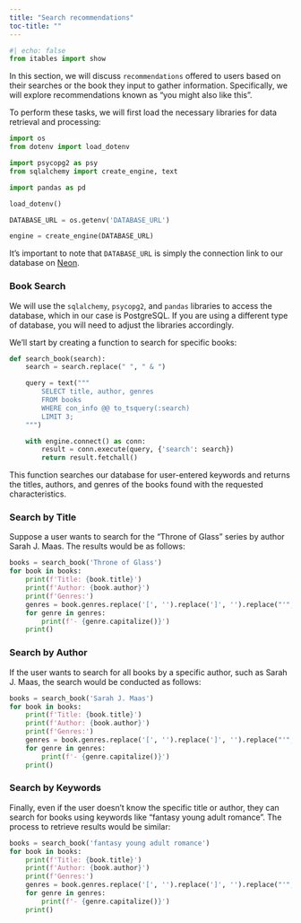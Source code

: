 ```yaml
---
title: "Search recommendations"
toc-title: ""
---
```


``` python
#| echo: false
from itables import show
```

In this section, we will discuss `recommendations` offered to users based on their searches or the book they input to gather information. Specifically, we will explore recommendations known as "you might also like this".

To perform these tasks, we will first load the necessary libraries for data retrieval and processing:

``` python
import os
from dotenv import load_dotenv

import psycopg2 as psy
from sqlalchemy import create_engine, text

import pandas as pd

load_dotenv()

DATABASE_URL = os.getenv('DATABASE_URL')

engine = create_engine(DATABASE_URL)
```

It's important to note that `DATABASE_URL` is simply the connection link to our database on [Neon](https://neon.tech/).

### Book Search

We will use the `sqlalchemy`, `psycopg2`, and `pandas` libraries to access the database, which in our case is PostgreSQL. If you are using a different type of database, you will need to adjust the libraries accordingly.

We'll start by creating a function to search for specific books:

``` python
def search_book(search):
    search = search.replace(" ", " & ")

    query = text("""
        SELECT title, author, genres
        FROM books
        WHERE con_info @@ to_tsquery(:search)
        LIMIT 3;
    """)

    with engine.connect() as conn:
        result = conn.execute(query, {'search': search})
        return result.fetchall()
```

This function searches our database for user-entered keywords and returns the titles, authors, and genres of the books found with the requested characteristics.

### Search by Title

Suppose a user wants to search for the "Throne of Glass" series by author Sarah J. Maas. The results would be as follows:

``` python
books = search_book('Throne of Glass')
for book in books:
    print(f'Title: {book.title}')
    print(f'Author: {book.author}')
    print(f'Genres:')
    genres = book.genres.replace('[', '').replace(']', '').replace("'", "").split(', ')
    for genre in genres:
        print(f'- {genre.capitalize()}')
    print()
```

### Search by Author

If the user wants to search for all books by a specific author, such as Sarah J. Maas, the search would be conducted as follows:

``` python
books = search_book('Sarah J. Maas')
for book in books:
    print(f'Title: {book.title}')
    print(f'Author: {book.author}')
    print(f'Genres:')
    genres = book.genres.replace('[', '').replace(']', '').replace("'", "").split(', ')
    for genre in genres:
        print(f'- {genre.capitalize()}')
    print()
```

### Search by Keywords

Finally, even if the user doesn't know the specific title or author, they can search for books using keywords like "fantasy young adult romance". The process to retrieve results would be similar:

``` python
books = search_book('fantasy young adult romance')
for book in books:
    print(f'Title: {book.title}')
    print(f'Author: {book.author}')
    print(f'Genres:')
    genres = book.genres.replace('[', '').replace(']', '').replace("'", "").split(', ')
    for genre in genres:
        print(f'- {genre.capitalize()}')
    print()
```